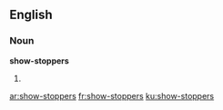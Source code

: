 ==English==

===Noun===
'''show-stoppers'''

# {{plural of|[[show-stopper]]}}

[[ar:show-stoppers]]
[[fr:show-stoppers]]
[[ku:show-stoppers]]